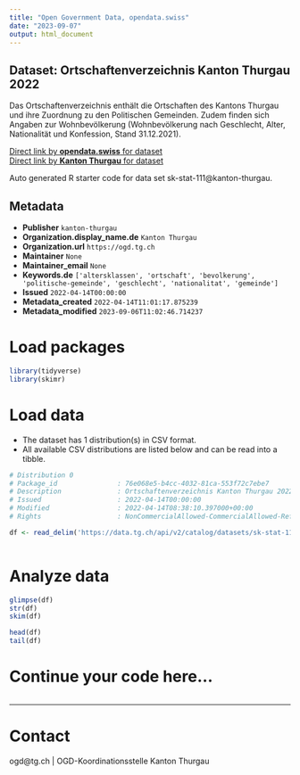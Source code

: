 ```yaml
---
title: "Open Government Data, opendata.swiss"
date: "2023-09-07"
output: html_document
---
```


## Dataset: Ortschaftenverzeichnis Kanton Thurgau 2022

Das Ortschaftenverzeichnis enthält die Ortschaften des Kantons Thurgau und ihre Zuordnung zu den Politischen Gemeinden. Zudem finden sich Angaben zur Wohnbevölkerung (Wohnbevölkerung nach Geschlecht, Alter, Nationalität und Konfession, Stand 31.12.2021). 

[Direct link by **opendata.swiss** for dataset](https://opendata.swiss/de/dataset/ortschaftenverzeichnis-kanton-thurgau-2022)<br>
[Direct link by **Kanton Thurgau** for dataset](https://data.tg.ch/explore/dataset/sk-stat-111/)

Auto generated R starter code for data set sk-stat-111@kanton-thurgau.

## Metadata

- **Publisher** `kanton-thurgau`
- **Organization.display_name.de** `Kanton Thurgau`
- **Organization.url** `https://ogd.tg.ch`
- **Maintainer** `None`
- **Maintainer_email** `None`
- **Keywords.de** `['altersklassen', 'ortschaft', 'bevolkerung', 'politische-gemeinde', 'geschlecht', 'nationalitat', 'gemeinde']`
- **Issued** `2022-04-14T00:00:00`
- **Metadata_created** `2022-04-14T11:01:17.875239`
- **Metadata_modified** `2023-09-06T11:02:46.714237`


# Load packages

```r

library(tidyverse)
library(skimr)

```

# Load data

-   The dataset has 1 distribution(s) in CSV format.
-   All available CSV distributions are listed below and can be read into a tibble.

```r

# Distribution 0
# Package_id               : 76e068e5-b4cc-4032-81ca-553f72c7ebe7
# Description              : Ortschaftenverzeichnis Kanton Thurgau 2022 (csv)
# Issued                   : 2022-04-14T00:00:00
# Modified                 : 2022-04-14T08:38:10.397000+00:00
# Rights                   : NonCommercialAllowed-CommercialAllowed-ReferenceRequired

df <- read_delim('https://data.tg.ch/api/v2/catalog/datasets/sk-stat-111/exports/csv')



```

# Analyze data

```r

glimpse(df)
str(df)
skim(df)

head(df)
tail(df)

```

# Continue your code here...

```r

```

------------------------------------------------------------------------

# Contact

ogd@tg.ch | OGD-Koordinationsstelle Kanton Thurgau
